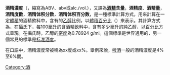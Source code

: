 {{expand|time=2018-10-22T17:10:22+00:00}}
'''酒精濃度'''（{{lang-en|Alcohol by volume}}，縮寫為ABV、abv或alc./vol.），又譯為'''[[酒精|酒精]]含量'''，'''酒精度'''、'''酒精量'''，'''酒精度數'''，'''酒精体积分数'''，'''酒精体积百分数'''，是一種標準計算方式，用來計算在一定[[體積|體積]]的酒精飲料中，含有的[[乙醇|乙醇]]比例，以[[體積百分比|體積百分比]]（{{lang-en|Volume percent}}）來表示。其計算方式為，在[[攝氏|攝氏]]{{convert|20|°C}}下，每100[[毫升|毫升]]的含酒精飲料中，含有多少毫升的純乙醇，以[[百分比|百分比]]方式呈現。在攝氏{{convert|20|°C}}時，乙醇的[[密度|密度]]為0.78924 g/ml。這個標準是世界通用的，另一個常見的標準是[[标准酒度|标准酒度]]。

在口語中，酒精濃度常被稱為xx度或xx%。舉例來說，[[啤酒|啤酒]]一般的酒精濃度是4%至6%間。

{{Authority control}}
[[Category:酒|Category:酒]]